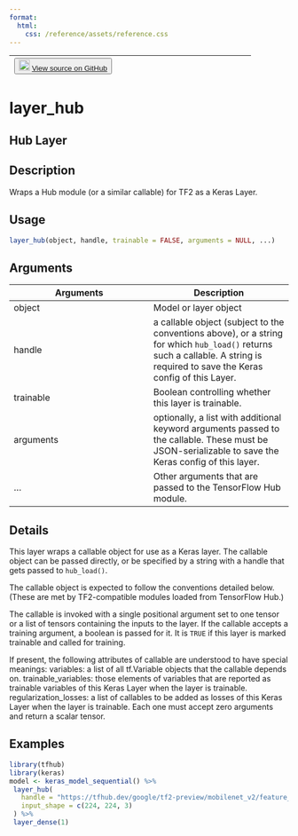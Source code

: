 ```yaml
---
format:
  html:
    css: /reference/assets/reference.css
---
```


| <button class="button"> ![](/reference/assets/GitHub-Mark-32px.png){width="20"} [View source on GitHub](https://github.com/rstudio/tfhub//blob/main/R/layer.R#L50) </button> |
|:------------------------------:|:--------------------------------------:|

# layer_hub

## Hub Layer

## Description
Wraps a Hub module (or a similar callable) for TF2 as a Keras Layer. 


## Usage
```r
layer_hub(object, handle, trainable = FALSE, arguments = NULL, ...) 
```

## Arguments
|Arguments|Description|
|---|---|
| object | Model or layer object |
| handle | a callable object (subject to the conventions above), or a string for which `hub_load()` returns such a callable. A string is required to save the Keras config of this Layer. |
| trainable | Boolean controlling whether this layer is trainable. |
| arguments | optionally, a list with additional keyword arguments passed to the callable. These must be JSON-serializable to save the Keras config of this layer. |
| ... | Other arguments that are passed to the TensorFlow Hub module. |

## Details

This layer wraps a callable object for use as a Keras layer. The callable object can be passed directly, or be specified by a string with a handle that gets passed to `hub_load()`. 

The callable object is expected to follow the conventions detailed below. (These are met by TF2-compatible modules loaded from TensorFlow Hub.) 

The callable is invoked with a single positional argument set to one tensor or a list of tensors containing the inputs to the layer. If the callable accepts a training argument, a boolean is passed for it. It is `TRUE` if this layer is marked trainable and called for training. 

If present, the following attributes of callable are understood to have special meanings: variables: a list of all tf.Variable objects that the callable depends on. trainable_variables: those elements of variables that are reported as trainable variables of this Keras Layer when the layer is trainable. regularization_losses: a list of callables to be added as losses of this Keras Layer when the layer is trainable. Each one must accept zero arguments and return a scalar tensor. 




## Examples
```r
library(tfhub)
library(keras) 
model <- keras_model_sequential() %>% 
 layer_hub( 
   handle = "https://tfhub.dev/google/tf2-preview/mobilenet_v2/feature_vector/4", 
   input_shape = c(224, 224, 3) 
 ) %>% 
 layer_dense(1) 
```


